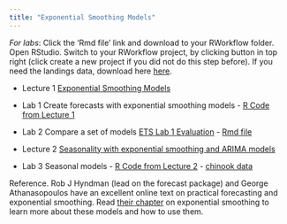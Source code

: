 ```yaml
---
title: "Exponential Smoothing Models"
---
```


*For labs*: Click the 'Rmd file' link and download to your RWorkflow folder.  Open RStudio.  Switch to your RWorkflow project, by clicking button in top right (click create a new project if you did not do this step before).  If you need the landings data, download here [here](https://fish-forecast.github.io/Catch-Forecasting-INCOIS/landings.RData).

- Lecture 1 [Exponential Smoothing Models](Forecasting_4-1_-_Exp_Smoothing.html)

- Lab 1 Create forecasts with exponential smoothing models - [R Code from Lecture 1](Labs/R_scripts/Forecasting 4-1 - Exp Smoothing.R)

- Lab 2 Compare a set of models [ETS Lab 1 Evaluation](ETS Lab 1 Evaluation.html) - [Rmd file](Labs/ETS Lab 1 Evaluation.Rmd)

- Lecture 2 [Seasonality with exponential smoothing and ARIMA models](Forecasting_4-2_-_ETS_Seasonality.html)

- Lab 3 Seasonal models - [R Code from Lecture 2](Labs/R_scripts/Forecasting 4-2 - ETS Seasonality.R) - [chinook data](https://fish-forecast.github.io/Catch-Forecasting-INCOIS/chinook.RData)

Reference.  Rob J Hyndman (lead on the forecast package)  and George Athanasopoulos have an excellent online text on practical forecasting and exponential smoothing. Read [their chapter](https://otexts.org/fpp2/expsmooth.html) on exponential smoothing to learn more about these models and how to use them.


